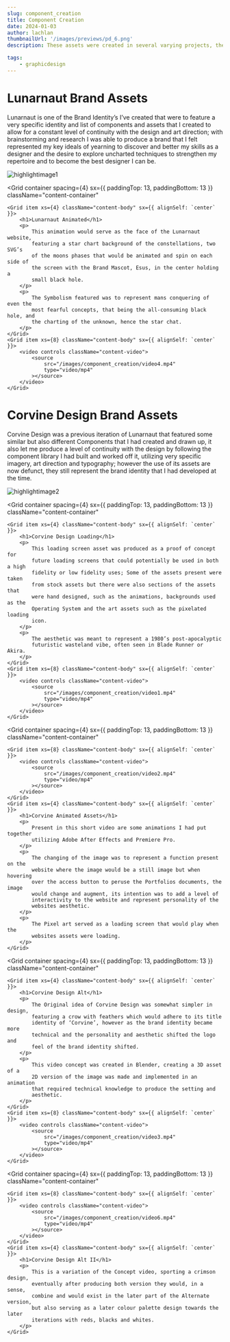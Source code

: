 ```yaml
---
slug: component_creation
title: Component Creation
date: 2024-01-03
author: lachlan
thumbnailUrl: '/images/previews/pd_6.png'
description: These assets were created in several varying projects, they would serve as Illustratory graphics or Website components/assets or serve as intros or loading screens. They represent my passion for creating 3D & 2D assets and applying them in illustratory, video or animation purposes.

tags:
    - graphicdesign
---
```


<div className="centered">
<h1>Lunarnaut Brand Assets</h1>

<p>
    Lunarnaut is one of the Brand Identity’s I’ve created that were to feature a
    very specific identity and list of components and assets that I created to
    allow for a constant level of continuity with the design and art direction;
    with brainstorming and research I was able to produce a brand that I felt
    represented my key ideals of yearning to discover and better my skills as a
    designer and the desire to explore uncharted techniques to strengthen my
    repertoire and to become the best designer I can be.
</p>
</div>

![highlightimage1](/images/component_creation/Lunarnaut_Components.png)

<Grid
    container
    spacing={4}
    sx={{ paddingTop: 13, paddingBottom: 13 }}
    className="content-container"
>
    <Grid item xs={4} className="content-body" sx={{ alignSelf: `center` }}>
        <h1>Lunarnaut Animated</h1>
        <p>
            This animation would serve as the face of the Lunarnaut website,
            featuring a star chart background of the constellations, two SVG’s
            of the moons phases that would be animated and spin on each side of
            the screen with the Brand Mascot, Esus, in the center holding a
            small black hole.
        </p>
        <p>
            The Symbolism featured was to represent mans conquering of even the
            most fearful concepts, that being the all-consuming black hole, and
            the charting of the unknown, hence the star chat.
        </p>
    </Grid>
    <Grid item xs={8} className="content-body" sx={{ alignSelf: `center` }}>
        <video controls className="content-video">
            <source
                src="/images/component_creation/video4.mp4"
                type="video/mp4"
            ></source>
        </video>
    </Grid>
</Grid>

<div className="centered">
<h1>Corvine Design Brand Assets</h1>

<p>
    Corvine Design was a previous iteration of Lunarnaut that featured some similar but also different Components that I had created and drawn up, it also let me produce a level of continuity with the design by following the component library I had built and worked off it, utilizing very specific imagery, art direction and typography; however the use of its assets are now defunct, they still represent the brand identity that I had developed at the time.
</p>
</div>

![highlightimage2](/images/component_creation/CorvineDesignBI.png)

<Grid
    container
    spacing={4}
    sx={{ paddingTop: 13, paddingBottom: 13 }}
    className="content-container"
>
    <Grid item xs={4} className="content-body" sx={{ alignSelf: `center` }}>
        <h1>Corvine Design Loading</h1>
        <p>
            This loading screen asset was produced as a proof of concept for
            future loading screens that could potentially be used in both a high
            fidelity or low fidelity uses; Some of the assets present were taken
            from stock assets but there were also sections of the assets that
            were hand designed, such as the animations, backgrounds used as the
            Operating System and the art assets such as the pixelated loading
            icon.
        </p>
        <p>
            The aesthetic was meant to represent a 1980’s post-apocalyptic
            futuristic wasteland vibe, often seen in Blade Runner or Akira.
        </p>
    </Grid>
    <Grid item xs={8} className="content-body" sx={{ alignSelf: `center` }}>
        <video controls className="content-video">
            <source
                src="/images/component_creation/video1.mp4"
                type="video/mp4"
            ></source>
        </video>
    </Grid>
</Grid>

<Grid
    container
    spacing={4}
    sx={{ paddingTop: 13, paddingBottom: 13 }}
    className="content-container"
>
    <Grid item xs={8} className="content-body" sx={{ alignSelf: `center` }}>
        <video controls className="content-video">
            <source
                src="/images/component_creation/video2.mp4"
                type="video/mp4"
            ></source>
        </video>
    </Grid>
    <Grid item xs={4} className="content-body" sx={{ alignSelf: `center` }}>
        <h1>Corvine Animated Assets</h1>
        <p>
            Present in this short video are some animations I had put together
            utilizing Adobe After Effects and Premiere Pro.
        </p>
        <p>
            The changing of the image was to represent a function present on the
            website where the image would be a still image but when hovering
            over the access button to peruse the Portfolios documents, the image
            would change and augment, its intention was to add a level of
            interactivity to the website and represent personality of the
            websites aesthetic.
        </p>
        <p>
            The Pixel art served as a loading screen that would play when the
            websites assets were loading.
        </p>
    </Grid>
</Grid>

<Grid
    container
    spacing={4}
    sx={{ paddingTop: 13, paddingBottom: 13 }}
    className="content-container"
>
    <Grid item xs={4} className="content-body" sx={{ alignSelf: `center` }}>
        <h1>Corvine Design Alt</h1>
        <p>
            The Original idea of Corvine Design was somewhat simpler in design,
            featuring a crow with feathers which would adhere to its title
            identity of ‘Corvine’, however as the brand identity became more
            technical and the personality and aesthetic shifted the logo and
            feel of the brand identity shifted.
        </p>
        <p>
            This video concept was created in Blender, creating a 3D asset of a
            2D version of the image was made and implemented in an animation
            that required technical knowledge to produce the setting and
            aesthetic.
        </p>
    </Grid>
    <Grid item xs={8} className="content-body" sx={{ alignSelf: `center` }}>
        <video controls className="content-video">
            <source
                src="/images/component_creation/video3.mp4"
                type="video/mp4"
            ></source>
        </video>
    </Grid>
</Grid>

<Grid
    container
    spacing={4}
    sx={{ paddingTop: 13, paddingBottom: 13 }}
    className="content-container"
>
    <Grid item xs={8} className="content-body" sx={{ alignSelf: `center` }}>
        <video controls className="content-video">
            <source
                src="/images/component_creation/video6.mp4"
                type="video/mp4"
            ></source>
        </video>
    </Grid>
    <Grid item xs={4} className="content-body" sx={{ alignSelf: `center` }}>
        <h1>Corvine Design Alt II</h1>
        <p>
            This is a variation of the Concept video, sporting a crimson design,
            eventually after producing both version they would, in a sense,
            combine and would exist in the later part of the Alternate version,
            but also serving as a later colour palette design towards the later
            iterations with reds, blacks and whites.
        </p>
    </Grid>
</Grid>
